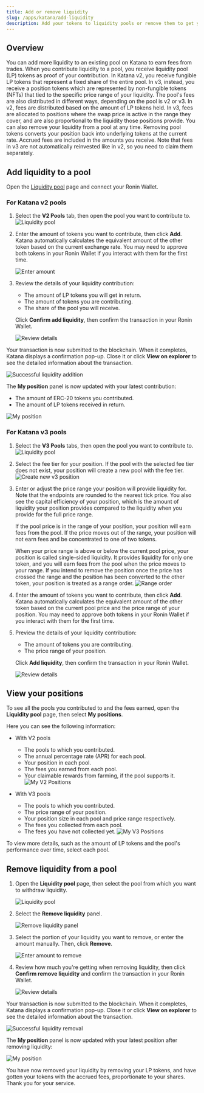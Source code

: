 ```yaml
---
title: Add or remove liquidity
slug: /apps/katana/add-liquidity
description: Add your tokens to liquidity pools or remove them to get your tokens back with accrued fees.
---
```


## Overview

You can add more liquidity to an existing pool on Katana to earn fees from trades. When you contribute liquidity to a pool, you receive liquidity pool (LP) tokens as proof of your contribution. In Katana v2, you receive fungible LP tokens that represent a fixed share of the entire pool. In v3, instead, you receive a position tokens which are represented by non-fungible tokens (NFTs) that tied to the specific price range of your liquidity. The pool's fees are also distributed in different ways, depending on the pool is v2 or v3. In v2, fees are distributed based on the amount of LP tokens held. In v3, fees are allocated to positions where the swap price is active in the range they cover, and are also proportional to the liquidity those positions provide.
You can also remove your liquidity from a pool at any time. Removing pool tokens converts your position back into underlying tokens at the current rate. Accrued fees are included in the amounts you receive. Note that fees in v3 are not automatically reinvested like in v2, so you need to claim them separately.

## Add liquidity to a pool
Open the [Liquidity pool](https://app.roninchain.com/liquidity) page and connect your Ronin Wallet.

### For Katana v2 pools
1. Select the **V2 Pools** tab, then open the pool you want to contribute to.
    ![Liquidity pool](../assets/katana-pool-v2-list.png)

2. Enter the amount of tokens you want to contribute, then click **Add**. Katana automatically calculates the equivalent amount of the other token based on the current exchange rate. You may need to approve both tokens in your Ronin Wallet if you interact with them for the first time.

    ![Enter amount](../assets/katana-pool-enter-amount.png)

3. Review the details of your liquidity contribution:
    * The amount of LP tokens you will get in return.
    * The amount of tokens you are contributing.
    * The share of the pool you will receive.

    Click **Confirm add liquidity**, then confirm the transaction in your Ronin Wallet.

   ![Review details](../assets/katana-pool-confirm-add.png)

Your transaction is now submitted to the blockchain. When it completes, Katana displays a confirmation pop-up. Close it or click **View on explorer** to see the detailed information about the transaction.

![Successful liquidity addition](../assets/katana-pool-add-success.png)

The **My position** panel is now updated with your latest contribution:

* The amount of ERC-20 tokens you contributed.
* The amount of LP tokens received in return.

![My position](../assets/katana-pool-add-position.png)

### For Katana v3 pools
1. Select the **V3 Pools** tabs, then open the pool you want to contribute to.
    ![Liquidity pool](../assets/katana-pool-v3-list.png)

2. Select the fee tier for your position. If the pool with the selected fee tier does not exist, your position will create a new pool with the fee tier.
    ![Create new v3 position](../assets/katana-pool-v3-new-position.png)

3. Enter or adjust the price range your position will provide liquidity for. Note that the endpoints are rounded to the nearest tick price. You also see the capital efficiency of your position, which is the amount of liquidity your position provides compared to the liquidity when you provide for the full price range.

    If the pool price is in the range of your position, your position will earn fees from the pool. If the price moves out of the range, your position will not earn fees and be concentrated to one of two tokens.

    When your price range is above or below the current pool price, your position is called single-sided liquidity. It provides liquidity for only one token, and you will earn fees from the pool when the price moves to your range.
If you intend to remove the position once the price has crossed the range and the position has been converted to the other token, your position is treated as a range order.
    ![Range order](../assets/katana-pool-range-order.png)

4. Enter the amount of tokens you want to contribute, then click **Add**. Katana automatically calculates the equivalent amount of the other token based on the current pool price and the price range of your position. You may need to approve both tokens in your Ronin Wallet if you interact with them for the first time.

5. Preview the details of your liquidity contribution:
    * The amount of tokens you are contributing.
    * The price range of your position.

    Click **Add liquidity**, then confirm the transaction in your Ronin Wallet.

   ![Review details](../assets/katana-pool-v3-confirm-add.png)


## View your positions

To see all the pools you contributed to and the fees earned, open the **Liquidity pool** page, then select **My positions**.

Here you can see the following information:
* With V2 pools
    * The pools to which you contributed.
    * The annual percentage rate (APR) for each pool.
    * Your position in each pool.
    * The fees you earned from each pool.
    * Your claimable rewards from farming, if the pool supports it.
![My V2 Positions](../assets/katana-pool-my-positions-v2.png)

* With V3 pools
    * The pools to which you contributed.
    * The price range of your position.
    * Your position size in each pool and price range respectively.
    * The fees you collected from each pool.
    * The fees you have not collected yet.
![My V3 Positions](../assets/katana-pool-my-positions-v3.png)

To view more details, such as the amount of LP tokens and the pool's performance over time, select each pool.

## Remove liquidity from a pool

1. Open the **Liquidity pool** page, then select the pool from which you want to withdraw liquidity. 

    ![Liquidity pool](../assets/katana-pool.png)

2. Select the **Remove liquidity** panel.

    ![Remove liquidity panel](../assets/katana-pool-remove-liquidity-panel.png)

3. Select the portion of your liquidity you want to remove, or enter the amount manually. Then, click **Remove**.

    ![Enter amount to remove](../assets/katana-pool-remove-amount.png)

4. Review how much you're getting when removing liquidity, then click **Confirm remove liquidity** and confirm the transaction in your Ronin Wallet.

    ![Review details](../assets/katana-pool-confirm-remove.png)

Your transaction is now submitted to the blockchain. When it completes, Katana displays a confirmation pop-up. Close it or click **View on explorer** to see the detailed information about the transaction.

![Successful liquidity removal](../assets/katana-pool-remove-success.png)

The **My position** panel is now updated with your latest position after removing liquidity:

![My position](../assets/katana-pool-remove-position.png)

You have now removed your liquidity by removing your LP tokens, and have gotten your tokens with the accrued fees, proportionate to your shares. Thank you for your service.
